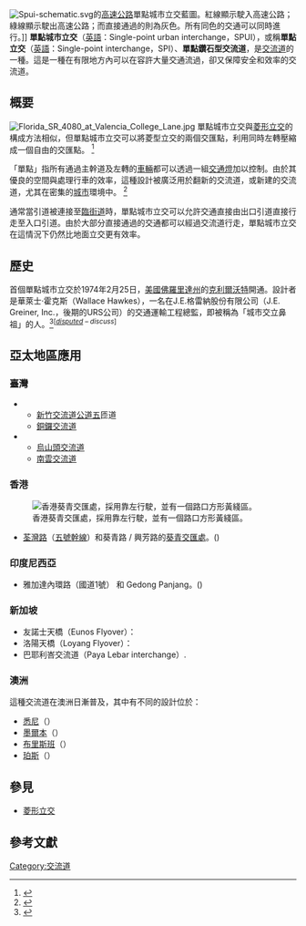 {{noteTA
|1=zh-cn:立交; zh-tw:交流道; zh-hk:交匯處;
|2=zh-cn:菱形; zh-tw:鑽石型; zh-hk:鑽石型;
|3=zh-cn:匝道; zh-tw:匝道; zh-hk:引道;
}}
[[File:Spui-schematic.svg|right]]的[[高速公路|高速公路]]單點城市立交藍圖。紅線顯示駛入高速公路；綠線顯示駛出高速公路；而直接通過的則為灰色。所有同色的交通可以同時進行。]]
'''單點城市立交'''（[[英語|英語]]：<span>Single-point urban interchange，SPUI），或稱'''單點立交'''（[[英語|英語]]：<span>Single-point interchange，SPI）、'''單點鑽石型交流道'''，是[[交流道|交流道]]的一種。</span>這是一種在有限地方內可以在容許大量交通流過，卻又保障安全和效率的交流道。

== 概要 ==
[[File:Florida_SR_4080_at_Valencia_College_Lane.jpg|right]]
單點城市立交與[[菱形立交|菱形立交]]的構成方法相似，但單點城市立交可以將菱型立交的兩個交匯點，利用同時左轉壓縮成一個自由的交匯點。
<ref>{{Cite journal|author = Anonymous|title = Urban interchange moves more traffic in same space; a design new to California improves congested diamond interchanges without taking more high-priced real estate|journal = Highway & Heavy Construction|volume = 132|issue = 8|date = July 1989|pages = 52–53|issn = 0362-0506}}</ref>

「單點」指所有通過主幹道及左轉的[[車輛|車輛]]都可以透過一組[[交通燈|交通燈]]加以控制。由於其優良的空間與處理行車的效率，這種設計被廣泛用於翻新的交流道，或新建的交流道，尤其在密集的[[城市|城市]]環境中。
<ref>{{Cite web|author = St. Louis District|publisher = [[Missouri_Department_of_Transportation|Missouri Department of Transportation]]|url = http://www.modot.org/stlouis/links/SinglePointUrbanInterchanges.htm|title = Single Point Urban Interchanges|accessdate = July 15, 2012}}</ref>

通常當引道被連接至[[臨街道|臨街道]]時，單點城市立交可以允許交通直接由出口引道直接行走至入口引道。由於大部分直接通過的交通都可以經過交流道行走，單點城市立交在這情況下仍然比地面立交更有效率。

== 歷史 ==
首個單點城市立交於1974年2月25日，[[美國|美國]][[佛羅里達州|佛羅里達州]]的[[克利爾沃特_(佛羅里達州)|克利爾沃特]]開通。設計者是華萊士‧霍克斯（Wallace Hawkes），一名在J.E.格雷納股份有限公司（J.E. Greiner, Inc.，後期的URS公司）的交通運輸工程總監，即被稱為「城市交立鼻祖」的人。<ref name="kurumi">{{Cite web|url = http://www.kurumi.com/roads/interchanges/spui.html|title = Single-point Urban Interchange (SPUI)|publisher = Kurumi.com|accessdate = April 9, 2008}}</ref><sup class="noprint Inline-Template " style="white-space:nowrap;">[''[[Wikipedia:准确性争议|<span title="This claim has reliable sources with contradicting facts (January 2014)">disputed</span>]] <span class="metadata"> – discuss</span>'']</sup>

== 亞太地區應用 ==

===臺灣===
* {{Jct|country=TWN|NH|1}}
** [[新竹交流道|新竹交流道]][[公道五路_(新竹市)|公道五]]匝道
** [[銅鑼交流道|銅鑼交流道]]
* {{Jct|country=TWN|NH|3}}
** [[烏山頭交流道|烏山頭交流道]]
** [[南雲交流道|南雲交流道]]

=== 香港 ===
[[File:Kwai_Tsing_Interchange.JPG|thumb|香港葵青交匯處，採用靠左行駛，並有一個路口方形黃綫區。<br>
{{Coord|22.355632|n|114.12323|e|}}]]
* [[荃灣路|荃灣路]]（[[五號幹線|五號幹線]]）和葵青路 / 興芳路的[[葵青交匯處|葵青交匯處]]。({{Coord|22.355632|n|114.12323|e|}})

=== 印度尼西亞 ===
* 雅加達內環路（國道1號） 和 Gedong Panjang。({{Coord|6.131461|s|106.805702|e|}})

=== 新加坡 ===
* 友諾士天橋（Eunos Flyover）：{{Coord|1.326191|n|103.905765|e|}}
* 洛陽天橋（Loyang Flyover）：{{Coord|1.360214|n|103.961109|e|}}
* 巴耶利峇交流道（Paya Lebar interchange）{{Coord|1.322866|n|103.890912|e|}}.

=== 澳洲 ===
這種交流道在澳洲日漸普及，其中有不同的設計位於：
* [[悉尼|悉尼]]（{{Coord|33.7588031|s|151.0491352|e|}}）
* [[墨爾本|墨爾本]]（{{Coord|37.80407|s|145.1781235|e|}}）
* [[布里斯班|布里斯班]]（{{Coord|27.4111344|s|153.0594738|e|}}）
* [[珀斯|珀斯]]（{{Coord|31.9733993|s|115.9581574|e|}}）

== 參見 ==
{{Portal|公路}}
* [[菱形立交|菱形立交]]

== 參考文獻 ==
{{Reflist|30em}}
{{街道與巷道}}
[[Category:交流道|Category:交流道]]